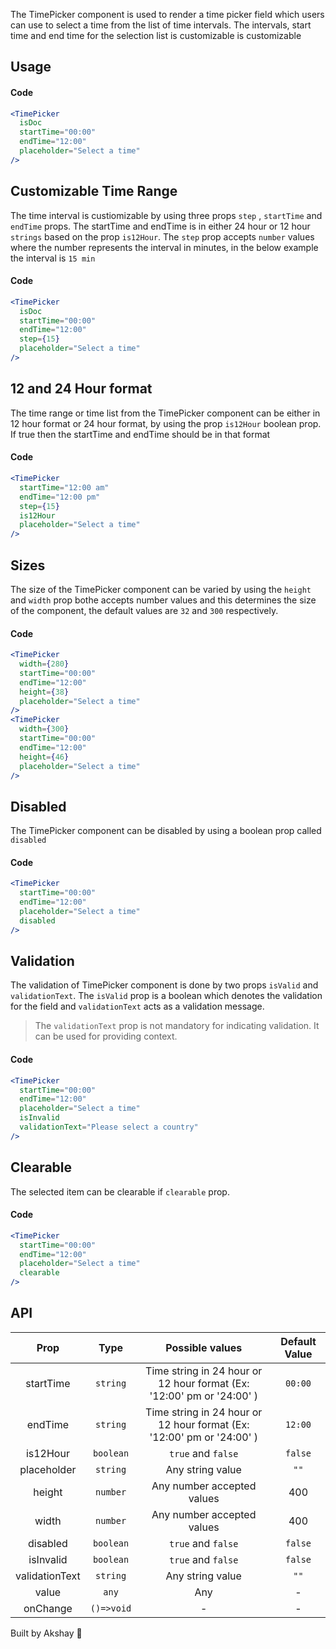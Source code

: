 
The TimePicker component is used to render a time picker field which users can use to select a time from the list of
time intervals. The intervals, start time and end time for the selection list is customizable is customizable

## Usage

<TimePicker
  isDoc
  startTime="00:00"
  endTime="12:00"
  placeholder="Select a time"
/>

#### Code

```jsx
<TimePicker
  isDoc
  startTime="00:00"
  endTime="12:00"
  placeholder="Select a time"
/>
```

## Customizable Time Range

The time interval is custiomizable by using three props `step` , `startTime` and `endTime` props.
The startTime and endTime is in either 24 hour or 12 hour `strings` based on the prop `is12Hour`.
The `step` prop accepts `number` values where the number represents the interval in minutes, in the below
example the interval is `15 min`

<TimePicker
  isDoc
  startTime="00:00"
  endTime="12:00"
  step={15}
  placeholder="Select a time"
/>

#### Code

```jsx
<TimePicker
  isDoc
  startTime="00:00"
  endTime="12:00"
  step={15}
  placeholder="Select a time"
/>
```

## 12 and 24 Hour format

The time range or time list from the TimePicker component can be either in 12 hour format or 24 hour format, by
using the prop `is12Hour` boolean prop. If true then the startTime and endTime should be in that format

<TimePicker
  isDoc
  startTime="12:00 am"
  endTime="12:00 pm"
  step={15}
  is12Hour
  placeholder="Select a time"
/>

#### Code

```jsx
<TimePicker
  startTime="12:00 am"
  endTime="12:00 pm"
  step={15}
  is12Hour
  placeholder="Select a time"
/>
```

## Sizes

The size of the TimePicker component can be varied by using the `height` and `width` prop bothe accepts number values and this
determines the size of the component, the default values are `32` and `300` respectively.

<TimePicker
  width={280}
  isDoc
  startTime="00:00"
  endTime="12:00"
  height={38}
  placeholder="Select a time"
/>
<div style={{ paddingBottom: "10px" }}></div>
<TimePicker
  width={300}
  isDoc
  startTime="00:00"
  endTime="12:00"
  height={46}
  placeholder="Select a time"
/>

#### Code

```jsx
<TimePicker
  width={280}
  startTime="00:00"
  endTime="12:00"
  height={38}
  placeholder="Select a time"
/>
<TimePicker
  width={300}
  startTime="00:00"
  endTime="12:00"
  height={46}
  placeholder="Select a time"
/>
```

## Disabled

The TimePicker component can be disabled by using a boolean prop called `disabled`

<TimePicker
  isDoc
  startTime="00:00"
  endTime="12:00"
  placeholder="Select a time"
  disabled
/>

#### Code

```jsx
<TimePicker
  startTime="00:00"
  endTime="12:00"
  placeholder="Select a time"
  disabled
/>
```

## Validation

The validation of TimePicker component is done by two props `isValid` and `validationText`. The `isValid` prop
is a boolean which denotes the validation for the field and `validationText` acts as a validation message.

> The `validationText` prop is not mandatory for indicating validation. It can be used for providing context.

<TimePicker
  isDoc
  startTime="00:00"
  endTime="12:00"
  placeholder="Select a time"
  isInvalid
  validationText="Please select a country"
/>

#### Code

```jsx
<TimePicker
  startTime="00:00"
  endTime="12:00"
  placeholder="Select a time"
  isInvalid
  validationText="Please select a country"
/>
```

## Clearable

The selected item can be clearable if `clearable` prop.

<TimePicker
  isDoc
  startTime="00:00"
  endTime="12:00"
  placeholder="Select a time"
  clearable
/>

#### Code

```jsx
<TimePicker
  startTime="00:00"
  endTime="12:00"
  placeholder="Select a time"
  clearable
/>
```

## API

|      Prop      |    Type    |                            Possible values                            | Default Value |
| :------------: | :--------: | :-------------------------------------------------------------------: | :-----------: |
|   startTime    |  `string`  | Time string in 24 hour or 12 hour format (Ex: '12:00' pm or '24:00' ) |    `00:00`    |
|    endTime     |  `string`  | Time string in 24 hour or 12 hour format (Ex: '12:00' pm or '24:00' ) |    `12:00`    |
|    is12Hour    | `boolean`  |                          `true` and `false`                           |    `false`    |
|  placeholder   |  `string`  |                           Any string value                            |     `""`      |
|     height     |  `number`  |                      Any number accepted values                       |      400      |
|     width      |  `number`  |                      Any number accepted values                       |      400      |
|    disabled    | `boolean`  |                          `true` and `false`                           |    `false`    |
|   isInvalid    | `boolean`  |                          `true` and `false`                           |    `false`    |
| validationText |  `string`  |                           Any string value                            |     `""`      |
|     value      |   `any`    |                                  Any                                  |       -       |
|    onChange    | `()=>void` |                                   -                                   |       -       |

Built by Akshay 🤙
